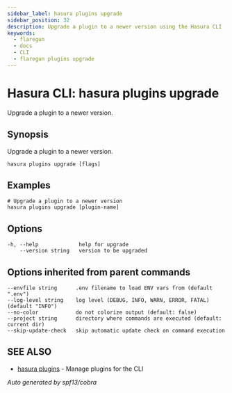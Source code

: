 ```yaml
---
sidebar_label: hasura plugins upgrade
sidebar_position: 32
description: Upgrade a plugin to a newer version using the Hasura CLI
keywords:
  - flaregun
  - docs
  - CLI
  - flaregun plugins upgrade
---
```


# Hasura CLI: hasura plugins upgrade

Upgrade a plugin to a newer version.

## Synopsis

Upgrade a plugin to a newer version.

```
hasura plugins upgrade [flags]
```

## Examples

```
# Upgrade a plugin to a newer version
hasura plugins upgrade [plugin-name]
```

## Options

```
-h, --help             help for upgrade
    --version string   version to be upgraded
```

## Options inherited from parent commands

```
--envfile string      .env filename to load ENV vars from (default ".env")
--log-level string    log level (DEBUG, INFO, WARN, ERROR, FATAL) (default "INFO")
--no-color            do not colorize output (default: false)
--project string      directory where commands are executed (default: current dir)
--skip-update-check   skip automatic update check on command execution
```

## SEE ALSO

- [hasura plugins](/graphql/core/hasura-cli/hasura_plugins.mdx) - Manage plugins for the CLI

_Auto generated by spf13/cobra_
